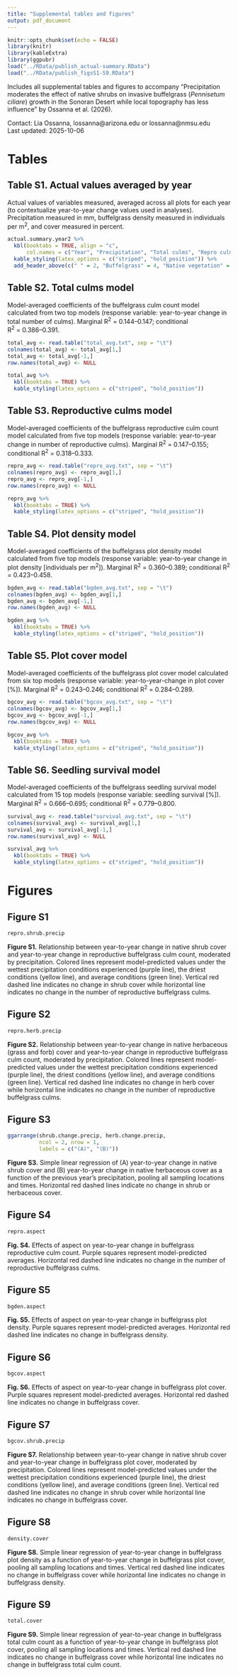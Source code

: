 ```yaml
---
title: "Supplemental tables and figures"
output: pdf_document
---
```


```r
knitr::opts_chunk$set(echo = FALSE)
library(knitr)
library(kableExtra)
library(ggpubr)
load("../RData/publish_actual-summary.RData")
load("../RData/publish_figsS1-S9.RData")
```

Includes all supplemental tables and figures to accompany "Precipitation moderates the effect of native shrubs on invasive buffelgrass (*Pennisetum ciliare*) growth in the Sonoran Desert while local topography has less influence" by Ossanna et al. (2026).

Contact: Lia Ossanna, lossanna@arizona.edu or lossanna@nmsu.edu  
Last updated: 2025-10-06


# Tables
## Table S1. Actual values averaged by year
Actual values of variables measured, averaged across all plots for each year (to contextualize year-to-year change values used in analyses). Precipitation measured in mm, buffelgrass density measured in individuals per m^2^, and cover measured in percent.
```r
actual.summary.year2 %>% 
  kbl(booktabs = TRUE, align = "c",
      col.names = c("Year", "Precipitation", "Total culms", "Repro culms", "Density", "Cover", "Shrub cover", "Herb cover")) %>%
  kable_styling(latex_options = c("striped", "hold_position")) %>% 
  add_header_above(c(" " = 2, "Buffelgrass" = 4, "Native vegetation" = 2))
```


## Table S2. Total culms model 
Model-averaged coefficients of the buffelgrass culm count model calculated from two top models (response variable: year-to-year change in total number of culms). Marginal R^2^ = 0.144–0.147; conditional  
R^2^ = 0.386–0.391.
```r
total_avg <- read.table("total_avg.txt", sep = "\t")
colnames(total_avg) <- total_avg[1,]
total_avg <- total_avg[-1,]
row.names(total_avg) <- NULL

total_avg %>% 
  kbl(booktabs = TRUE) %>%
  kable_styling(latex_options = c("striped", "hold_position")) 
```


## Table S3. Reproductive culms model 
Model-averaged coefficients of the buffelgrass reproductive culm count model calculated from five top models (response variable: year-to-year change in number of reproductive culms). Marginal R^2^ = 0.147–0.155; conditional R^2^ = 0.318–0.333.
```r
repro_avg <- read.table("repro_avg.txt", sep = "\t")
colnames(repro_avg) <- repro_avg[1,]
repro_avg <- repro_avg[-1,]
row.names(repro_avg) <- NULL

repro_avg %>% 
  kbl(booktabs = TRUE) %>%
  kable_styling(latex_options = c("striped", "hold_position")) 
```


## Table S4. Plot density model
Model-averaged coefficients of the buffelgrass plot density model calculated from five top models (response variable: year-to-year change in plot density [individuals per m^2^]). Marginal R^2^ = 0.360–0.389; conditional R^2^ = 0.423–0.458.
```r
bgden_avg <- read.table("bgden_avg.txt", sep = "\t")
colnames(bgden_avg) <- bgden_avg[1,]
bgden_avg <- bgden_avg[-1,]
row.names(bgden_avg) <- NULL

bgden_avg %>% 
  kbl(booktabs = TRUE) %>%
  kable_styling(latex_options = c("striped", "hold_position")) 
```


\newpage
## Table S5. Plot cover model
Model-averaged coefficients of the buffelgrass plot cover model calculated from six top models (response variable: year-to-year-change in plot cover [%]). Marginal R^2^ = 0.243–0.246; conditional R^2^ = 0.284–0.289.
```r
bgcov_avg <- read.table("bgcov_avg.txt", sep = "\t")
colnames(bgcov_avg) <- bgcov_avg[1,]
bgcov_avg <- bgcov_avg[-1,]
row.names(bgcov_avg) <- NULL

bgcov_avg %>% 
  kbl(booktabs = TRUE) %>%
  kable_styling(latex_options = c("striped", "hold_position")) 
```


## Table S6. Seedling survival model
Model-averaged coefficients of the buffelgrass seedling survival model calculated from 15 top models (response variable: seedling survival [%]). Marginal R^2^ = 0.666–0.695; conditional R^2^ = 0.779–0.800.
```r
survival_avg <- read.table("survival_avg.txt", sep = "\t")
colnames(survival_avg) <- survival_avg[1,]
survival_avg <- survival_avg[-1,]
row.names(survival_avg) <- NULL

survival_avg %>% 
  kbl(booktabs = TRUE) %>%
  kable_styling(latex_options = c("striped", "hold_position")) 
```


# Figures
## Figure S1
```r
repro.shrub.precip
```
**Figure S1.** Relationship between year-to-year change in native shrub cover and year-to-year change in reproductive buffelgrass culm count, moderated by precipitation. Colored lines represent model-predicted values under the wettest precipitation conditions experienced (purple line), the driest conditions (yellow line), and average conditions (green line). Vertical red dashed line indicates no change in shrub cover while horizontal line indicates no change in the number of reproductive buffelgrass culms.

\newpage
## Figure S2
```r
repro.herb.precip
```
**Figure S2.** Relationship between year-to-year change in native herbaceous (grass and forb) cover and year-to-year change in reproductive buffelgrass culm count, moderated by precipitation. Colored lines represent model-predicted values under the wettest precipitation conditions experienced (purple line), the driest conditions (yellow line), and average conditions (green line). Vertical red dashed line indicates no change in herb cover while horizontal line indicates no change in the number of reproductive buffelgrass culms. 

\newpage
## Figure S3
```r
ggarrange(shrub.change.precip, herb.change.precip,
          ncol = 2, nrow = 1,
          labels = c("(A)", "(B)"))
```
**Figure S3.** Simple linear regression of (A) year-to-year change in native shrub cover and (B) year-to-year change in native herbaceous cover as a function of the previous year’s precipitation, pooling all sampling locations and times. Horizontal red dashed lines indicate no change in shrub or herbaceous cover.

\newpage
## Figure S4
```r
repro.aspect
```
**Fig. S4.** Effects of aspect on year-to-year change in buffelgrass reproductive culm count. Purple squares represent model-predicted averages. Horizontal red dashed line indicates no change in the number of reproductive buffelgrass culms. 

\newpage
## Figure S5
```r
bgden.aspect
```
**Fig. S5.** Effects of aspect on year-to-year change in buffelgrass plot density. Purple squares represent model-predicted averages. Horizontal red dashed line indicates no change in buffelgrass density.


\newpage
## Figure S6
```r
bgcov.aspect
```
**Fig. S6.** Effects of aspect on year-to-year change in buffelgrass plot cover. Purple squares represent model-predicted averages. Horizontal red dashed line indicates no change in buffelgrass cover.


\newpage
## Figure S7
```r
bgcov.shrub.precip
```
**Figure S7.** Relationship between year-to-year change in native shrub cover and year-to-year change in buffelgrass plot cover, moderated by precipitation. Colored lines represent model-predicted values under the wettest precipitation conditions experienced (purple line), the driest conditions (yellow line), and average conditions (green line). Vertical red dashed line indicates no change in shrub cover while horizontal line indicates no change in buffelgrass cover.

\newpage
## Figure S8
```r
density.cover
```
**Figure S8.** Simple linear regression of year-to-year change in buffelgrass plot density as a function of year-to-year change in buffelgrass plot cover, pooling all sampling locations and times. Vertical red dashed line indicates no change in buffelgrass cover while horizontal line indicates no change in buffelgrass density.

\newpage
## Figure S9
```r
total.cover
```
**Figure S9.** Simple linear regression of year-to-year change in buffelgrass total culm count as a function of year-to-year change in buffelgrass plot cover, pooling all sampling locations and times. Vertical red dashed line indicates no change in buffelgrass cover while horizontal line indicates no change in buffelgrass total culm count.
